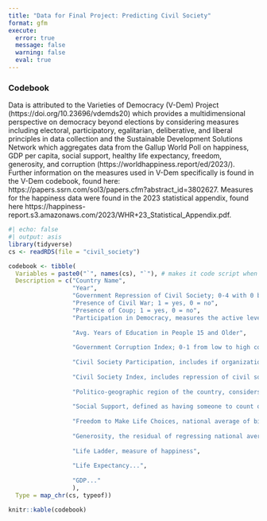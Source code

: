 ```yaml
---
title: "Data for Final Project: Predicting Civil Society"
format: gfm
execute: 
  error: true
  message: false
  warning: false
  eval: true
---
```


### Codebook

Data is attributed to the Varieties of Democracy (V-Dem) Project (https://doi.org/10.23696/vdemds20)
which provides a multidimensional perspective on democracy beyond elections by 
considering measures including electoral, participatory, egalitarian, deliberative,
and liberal principles in data collection and the Sustainable Development
Solutions Network which aggregates data from the Gallup World Poll on happiness,
GDP per capita, social support, healthy life expectancy, freedom, generosity, 
and corruption (https://worldhappiness.report/ed/2023/).
Further information on the measures used in V-Dem specifically is found in the V-Dem
codebook, found here: https://papers.ssrn.com/sol3/papers.cfm?abstract_id=3802627. 
Measures for the happiness data were found in the 2023 statistical appendix, found here https://happiness-report.s3.amazonaws.com/2023/WHR+23_Statistical_Appendix.pdf. 


```r
#| echo: false
#| output: asis
library(tidyverse)
cs <- readRDS(file = "civil_society")

codebook <- tibble(
  Variables = paste0("`", names(cs), "`"), # makes it code script when rendered
  Description = c("Country Name",
                  "Year",
                  "Government Repression of Civil Society; 0-4 with 0 being no repression and 4 is very high", 
                  "Presence of Civil War; 1 = yes, 0 = no",
                  "Presence of Coup; 1 = yes, 0 = no",
                  "Participation in Democracy, measures the active level of citizen participation in democracy by considering suffrage, direct democracy, engagement with civil society organizations, and subnational elected bodies; 0-1 from low to high",
                  
                  "Avg. Years of Education in People 15 and Older",
                  
                  "Government Corruption Index; 0-1 from low to high corruption",
                  
                  "Civil Society Participation, includes if organizations are consulted by governments, involvement of women participants, and the overall number participating; 0-1 from low to high participation",
                  
                  "Civil Society Index, includes repression of civil society, number/types of civil society organizations, and how long these organizations last; 0-1 from low to high strength of civil society",
                  
                  "Politico-geographic region of the country, considers geographic proximity to put into groups of regional democratization; 1: Eastern Europe and post Soviet Union (including Central Asia, Mongolia, and German Democratic Republic), 2: Latin America (including Cuba, Haiti, and the Dominican Republic), 3: North Africa and the Middle East (including Israel and Turkey, but excluding Cyprus), 4: Sub–Saharan Africa, 5: Western Europe and North America (including Australia, New Zealand, and Cyprus, but excluding German Democratic Republic), 6: Eastern Asia (including Japan, excluding Mongolia), 7: South–Eastern Asia, 8: Southern Asia, 9: The Pacific (excluding Australia and New Zealand), 10: The Caribbean (including Guyana and Suriname, but excluding Cuba, Haiti, and the Dominican Republic)",
                  
                  "Social Support, defined as having someone to count on in timesof trouble, national average of binary response (0 = no, 1 = yes) in response to: If you were in trouble, do you have relatives or friends you can count on to help youwhenever you need them, or not?",
                  
                  "Freedom to Make Life Choices, national average of binary response (0 = no, 1 = yes) to: Are you satisfied or dissatisfied with your freedom to choose what you do with your life?",
                  
                  "Generosity, the residual of regressing national average of response to 'Have you donated money to a charity in the past month?' on GDP per capita",
                  
                  "Life Ladder, measure of happiness",
                  
                  "Life Expectancy...",
                  
                  "GDP..."
                  ),
  Type = map_chr(cs, typeof))

knitr::kable(codebook)
```
